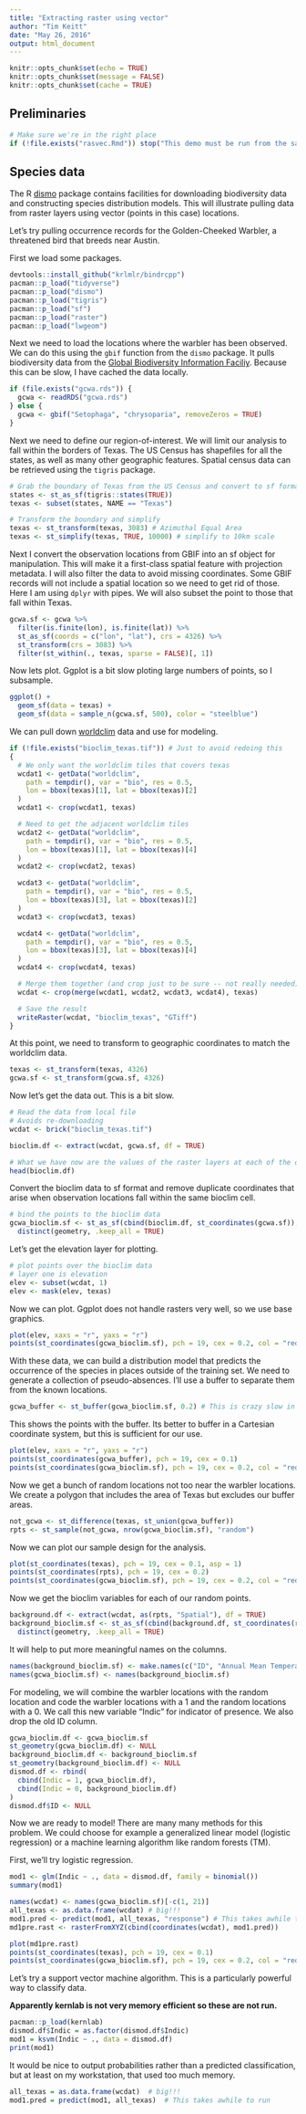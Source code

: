 ```yaml
---
title: "Extracting raster using vector"
author: "Tim Keitt"
date: "May 26, 2016"
output: html_document
---
```


```r
knitr::opts_chunk$set(echo = TRUE)
knitr::opts_chunk$set(message = FALSE)
knitr::opts_chunk$set(cache = TRUE)
```

## Preliminaries

```r
# Make sure we're in the right place
if (!file.exists("rasvec.Rmd")) stop("This demo must be run from the same directory as the file")
```

## Species data

The R [dismo](https://cran.r-project.org/web/packages/dismo/index.html) package contains facilities for downloading biodiversity data and constructing species distribution models. This will illustrate pulling data from raster layers using vector (points in this case) locations.

Let's try pulling occurrence records for the Golden-Cheeked Warbler, a threatened bird that breeds near Austin. 

First we load some packages.

```r
devtools::install_github("krlmlr/bindrcpp")
pacman::p_load("tidyverse")
pacman::p_load("dismo")
pacman::p_load("tigris")
pacman::p_load("sf")
pacman::p_load("raster")
pacman::p_load("lwgeom")
```

Next we need to load the locations where the warbler has been observed. We can do this using the `gbif` function from the `dismo` package. It pulls biodiversity data from the [Global Biodiversity Information Faciliy](https://www.gbif.org/). Because this can be slow, I have cached the data locally.

```r
if (file.exists("gcwa.rds")) {
  gcwa <- readRDS("gcwa.rds")
} else {
  gcwa <- gbif("Setophaga", "chrysoparia", removeZeros = TRUE)
}
```

Next we need to define our region-of-interest. We will limit our analysis to fall within the borders of Texas. The US Census has shapefiles for all the states, as well as many other geographic features. Spatial census data can be retrieved using the `tigris` package.

```r
# Grab the boundary of Texas from the US Census and convert to sf format
states <- st_as_sf(tigris::states(TRUE))
texas <- subset(states, NAME == "Texas")

# Transform the boundary and simplify
texas <- st_transform(texas, 3083) # Azimuthal Equal Area
texas <- st_simplify(texas, TRUE, 10000) # simplify to 10km scale
```

Next I convert the observation locations from GBIF into an sf object for manipulation. This will make it a first-class spatial feature with projection metadata. I will also filter the data to avoid missing coordinates. Some GBIF records will not include a spatial location so we need to get rid of those. Here I am using `dplyr` with pipes. We will also subset the point to those that fall within Texas.

```r
gcwa.sf <- gcwa %>%
  filter(is.finite(lon), is.finite(lat)) %>%
  st_as_sf(coords = c("lon", "lat"), crs = 4326) %>%
  st_transform(crs = 3083) %>%
  filter(st_within(., texas, sparse = FALSE)[, 1])
```

Now lets plot. Ggplot is a bit slow ploting large numbers of points, so I subsample.

```r
ggplot() +
  geom_sf(data = texas) +
  geom_sf(data = sample_n(gcwa.sf, 500), color = "steelblue")
```

We can pull down [worldclim](http://www.worldclim.org/) data and use for modeling.

```r
if (!file.exists("bioclim_texas.tif")) # Just to avoid redoing this
{
  # We only want the worldclim tiles that covers texas
  wcdat1 <- getData("worldclim",
    path = tempdir(), var = "bio", res = 0.5,
    lon = bbox(texas)[1], lat = bbox(texas)[2]
  )
  wcdat1 <- crop(wcdat1, texas)

  # Need to get the adjacent worldclim tiles
  wcdat2 <- getData("worldclim",
    path = tempdir(), var = "bio", res = 0.5,
    lon = bbox(texas)[1], lat = bbox(texas)[4]
  )
  wcdat2 <- crop(wcdat2, texas)

  wcdat3 <- getData("worldclim",
    path = tempdir(), var = "bio", res = 0.5,
    lon = bbox(texas)[3], lat = bbox(texas)[2]
  )
  wcdat3 <- crop(wcdat3, texas)

  wcdat4 <- getData("worldclim",
    path = tempdir(), var = "bio", res = 0.5,
    lon = bbox(texas)[3], lat = bbox(texas)[4]
  )
  wcdat4 <- crop(wcdat4, texas)

  # Merge them together (and crop just to be sure -- not really needed)
  wcdat <- crop(merge(wcdat1, wcdat2, wcdat3, wcdat4), texas)

  # Save the result
  writeRaster(wcdat, "bioclim_texas", "GTiff")
}
```

At this point, we need to transform to geographic coordinates to match the worldclim data.

```r
texas <- st_transform(texas, 4326)
gcwa.sf <- st_transform(gcwa.sf, 4326)
```

Now let's get the data out. This is a bit slow.

```r
# Read the data from local file
# Avoids re-downloading
wcdat <- brick("bioclim_texas.tif")

bioclim.df <- extract(wcdat, gcwa.sf, df = TRUE)

# What we have now are the values of the raster layers at each of the observation points
head(bioclim.df)
```

Convert the bioclim data to sf format and remove duplicate coordinates that arise when observation locations fall within the same bioclim cell.

```r
# bind the points to the bioclim data
gcwa_bioclim.sf <- st_as_sf(cbind(bioclim.df, st_coordinates(gcwa.sf)), coords = c("X", "Y"), crs = 4326) %>%
  distinct(geometry, .keep_all = TRUE)
```

Let's get the elevation layer for plotting.

```r
# plot points over the bioclim data
# layer one is elevation
elev <- subset(wcdat, 1)
elev <- mask(elev, texas)
```

Now we can plot. Ggplot does not handle rasters very well, so we use base graphics.

```r
plot(elev, xaxs = "r", yaxs = "r")
points(st_coordinates(gcwa_bioclim.sf), pch = 19, cex = 0.2, col = "red")
```

With these data, we can build a distribution model that predicts the occurrence of the species in places outside of the training set. We need to generate a collection of pseudo-absences. I'll use a buffer to separate them from the known locations.

```r
gcwa_buffer <- st_buffer(gcwa_bioclim.sf, 0.2) # This is crazy slow in rgeos
```
This shows the points with the buffer. Its better to buffer in a Cartesian coordinate system, but this is sufficient for our use.

```r
plot(elev, xaxs = "r", yaxs = "r")
points(st_coordinates(gcwa_buffer), pch = 19, cex = 0.1)
points(st_coordinates(gcwa_bioclim.sf), pch = 19, cex = 0.2, col = "red")
```

Now we get a bunch of random locations not too near the warbler locations. We create a polygon that includes the area of Texas but excludes our buffer areas.

```r
not_gcwa <- st_difference(texas, st_union(gcwa_buffer))
rpts <- st_sample(not_gcwa, nrow(gcwa_bioclim.sf), "random")
```

Now we can plot our sample design for the analysis.

```r
plot(st_coordinates(texas), pch = 19, cex = 0.1, asp = 1)
points(st_coordinates(rpts), pch = 19, cex = 0.2)
points(st_coordinates(gcwa_bioclim.sf), pch = 19, cex = 0.2, col = "red")
```

Now we get the bioclim variables for each of our random points.

```r
background.df <- extract(wcdat, as(rpts, "Spatial"), df = TRUE)
background_bioclim.sf <- st_as_sf(cbind(background.df, st_coordinates(rpts)), coords = c("X", "Y"), crs = 4326) %>%
  distinct(geometry, .keep_all = TRUE)
```

It will help to put more meaningful names on the columns.

```r
names(background_bioclim.sf) <- make.names(c("ID", "Annual Mean Temperature", "Mean Diurnal Range", "Isothermality", "Temperature Seasonality", "Max Temperature of Warmest Period", "Min Temperature of Coldest Period", "Temperature Annual Range", "Mean Temperature of Wettest Quarter", "Mean Temperature of Driest Quarter", "Mean Temperature of Warmest Quarter", "Mean Temperature of Coldest Quarter", "Annual Precipitation", "Precipitation of Wettest Period", "Precipitation of Driest Period", "Precipitation Seasonality", "Precipitation of Wettest Quarter", "Precipitation of Driest Quarter", "Precipitation of Warmest Quarter", "Precipitation of Coldest Quarter", "geometry"))
names(gcwa_bioclim.sf) <- names(background_bioclim.sf)
```

For modeling, we will combine the warbler locations with the random location and code the warbler locations with a 1 and the random locations with a 0. We call this new variable "Indic" for indicator of presence. We also drop the old ID column.

```r
gcwa_bioclim.df <- gcwa_bioclim.sf
st_geometry(gcwa_bioclim.df) <- NULL
background_bioclim.df <- background_bioclim.sf
st_geometry(background_bioclim.df) <- NULL
dismod.df <- rbind(
  cbind(Indic = 1, gcwa_bioclim.df),
  cbind(Indic = 0, background_bioclim.df)
)
dismod.df$ID <- NULL
```

Now we are ready to model! There are many many methods for this problem. We could choose for example a generalized linear model (logistic regression) or a machine learning algorithm like random forests (TM).

First, we'll try logistic regression.

```r
mod1 <- glm(Indic ~ ., data = dismod.df, family = binomial())
summary(mod1)
```

```r
names(wcdat) <- names(gcwa_bioclim.sf)[-c(1, 21)]
all_texas <- as.data.frame(wcdat) # big!!!
mod1.pred <- predict(mod1, all_texas, "response") # This takes awhile to run
md1pre.rast <- rasterFromXYZ(cbind(coordinates(wcdat), mod1.pred))
```

```r
plot(md1pre.rast)
points(st_coordinates(texas), pch = 19, cex = 0.1)
points(st_coordinates(gcwa_bioclim.sf), pch = 19, cex = 0.2, col = "red")
```

Let's try a support vector machine algorithm. This is a particularly powerful way to classify data.

**Apparently kernlab is not very memory efficient so these are not run.**

```r
pacman::p_load(kernlab)
dismod.df$Indic = as.factor(dismod.df$Indic)
mod1 = ksvm(Indic ~ ., data = dismod.df)
print(mod1)
```

It would be nice to output probabilities rather than a predicted classification, but at least on my workstation, that used too much memory.

```r
all_texas = as.data.frame(wcdat)  # big!!!
mod1.pred = predict(mod1, all_texas)  # This takes awhile to run
```


